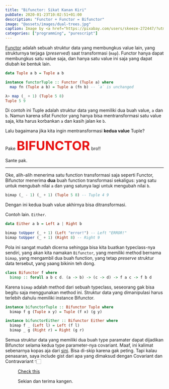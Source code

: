 ```yaml
---
title: "Bifunctor: Sikat Kanan Kiri"
pubDate: 2020-01-23T10:02:51+01:00
description: "Functor + Functor = Bifunctor"
image: "@assets/images/dual-trees.jpg"
caption: Image by <a href="https://pixabay.com/users/skeeze-272447/?utm_source=link-attribution&amp;utm_medium=referral&amp;utm_campaign=image&amp;utm_content=2242958">skeeze</a> from <a href="https://pixabay.com/?utm_source=link-attribution&amp;utm_medium=referral&amp;utm_campaign=image&amp;utm_content=2242958">Pixabay</a>
categories: ["programming", "purescript"]
---
```


[Functor](/blog/code-reuse-berkaca-dari-functor) adalah sebuah struktur data yang membungkus value lain, yang strukturnya terjaga (_preserved_) saat transformasi (`map`). Functor hanya dapat membungkus satu value saja, dan hanya satu value ini saja yang dapat diubah ke bentuk lain.

```purescript
data Tuple a b = Tuple a b

instance functorTuple :: Functor (Tuple a) where
  map fn (Tuple a b) = Tuple a (fn b) -- `a` is unchanged

λ> map (_ + 1) (Tuple 5 8)
Tuple 5 9
```

Di contoh ini Tuple adalah struktur data yang memiliki dua buah value, `a` dan `b`. Namun karena sifat Functor yang hanya bisa mentransformasi satu value saja, kita harus korbankan `a` dan kasih jalan ke `b`.

Lalu bagaimana jika kita ingin mentransformasi **kedua value** Tuple?

Pake <strong style="font-size: 2.5rem; color: #e81111">BIFUNCTOR</strong> bro!!

Sante pak.

---

Oke, alih-alih menerima satu function transformasi saja seperti Functor, Bifunctor menerima **dua** buah function transformasi sekaligus: yang satu untuk mengubah nilai `a` dan yang satunya lagi untuk mengubah nilai `b`.

```purescript
bimap (_ - 1) (_ + 1) (Tuple 5 8) -- Tuple 4 9
```

Dengan ini kedua buah value akhirnya bisa ditransformasi.

Contoh lain. `Either`.

```purescript
data Either a b = Left a | Right b

bimap toUpper (_ + 1) (Left "error!") -- Left "ERROR!"
bimap toUpper (_ + 1) (Right 8) -- Right 9
```

Pola ini sangat mudah dicerna sehingga bisa kita buatkan typeclass-nya sendiri, yang akan kita namakan `Bifunctor`, yang memiliki method bernama `bimap`, yang mengambil dua buah function, yang tetap _preserve_ struktur data tersebut, yang yaang bikinin teh dong.

```purescript
class Bifunctor f where
  bimap :: forall a b c d. (a -> b) -> (c -> d) -> f a c -> f b d
```

Karena `bimap` adalah method dari sebuah typeclass, seseorang gak bisa begitu saja menggunakan method ini. Struktur data yang dimanipulasi harus terlebih dahulu memiliki instance Bifunctor.

```purescript
instance bifunctorTuple :: Bifunctor Tuple where
  bimap f g (Tuple x y) = Tuple (f x) (g y)

instance bifunctorEither :: Bifunctor Either where
  bimap f _ (Left l) = Left (f l)
  bimap _ g (Right r) = Right (g r)
```

Semua struktur data yang memiliki dua buah type paramater dapat dijadikan Bifunctor selama kedua type parameter-nya covariant. Maaf, ini kalimat sebenarnya kopas aja dari [sini](https://github.com/purescript/purescript-bifunctors/blob/1062425892b4a1c734ec653dded22546e3063b27/src/Data/Bifunctor.purs#L7-L8). Bisa di-skip karena gak peting. Tapi kalau penasaran, saya include gist dari apa yang dimaksud dengan Covariant dan Contravariant 👇🏻

<Figure src="@assets/images/covariant-contravariant.png" alt="Rumus Covariant & Contravariant" caption="Rumus Covariant & Contravariant" />

[Check this](https://www.youtube.com/watch?v=OJtGECfksds&t=1142s)

Sekian dan terima kangen.
